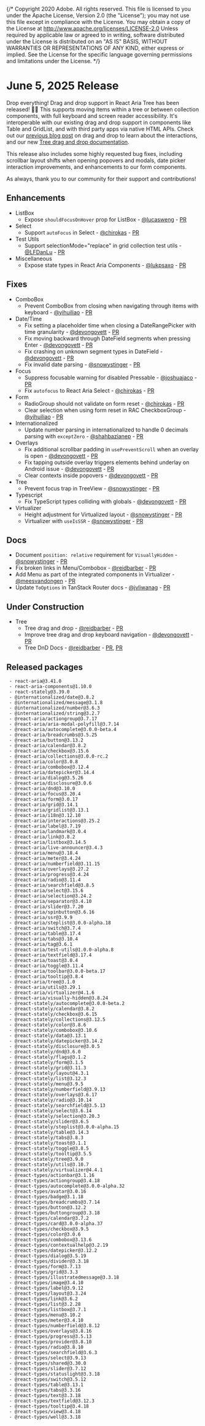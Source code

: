 {/* Copyright 2020 Adobe. All rights reserved.
This file is licensed to you under the Apache License, Version 2.0 (the "License");
you may not use this file except in compliance with the License. You may obtain a copy
of the License at http://www.apache.org/licenses/LICENSE-2.0
Unless required by applicable law or agreed to in writing, software distributed under
the License is distributed on an "AS IS" BASIS, WITHOUT WARRANTIES OR REPRESENTATIONS
OF ANY KIND, either express or implied. See the License for the specific language
governing permissions and limitations under the License. */}




# June 5, 2025 Release

Drop everything! Drag and drop support in React Aria Tree has been released! 🫳🎤 This supports moving items within a tree or between collection components, with full keyboard and screen reader accessibility. It's interoperable with our existing drag and drop support in components like Table and GridList, and with third party apps via native HTML APIs. Check out our [previous blog post](../blog/drag-and-drop.html) on drag and drop to learn about the interactions, and our new [Tree drag and drop documentation](../Tree.html#drag-and-drop).

This release also includes some highly requested bug fixes, including scrollbar layout shifts when opening popovers and modals, date picker interaction improvements, and enhancements to our form components.

As always, thank you to our community for their support and contributions!

## Enhancements

* ListBox
  * Expose `shouldFocusOnHover` prop for ListBox - [@lucasweng](https://github.com/lucasweng) - [PR](https://github.com/adobe/react-spectrum/pull/8171)
* Select
  * Support `autoFocus` in Select - [@chirokas](https://github.com/chirokas) - [PR](https://github.com/adobe/react-spectrum/pull/8262)
* Test Utils
  * Support selectionMode="replace" in grid collection test utils  - [@LFDanLu](https://github.com/LFDanLu) - [PR](https://github.com/adobe/react-spectrum/pull/8028)
* Miscellaneous
  * Expose state types in React Aria Components - [@lukpsaxo](https://github.com/lukpsaxo) - [PR](https://github.com/adobe/react-spectrum/pull/8157)

## Fixes

* ComboBox
  * Prevent ComboBox from closing when navigating through items with keyboard - [@yihuiliao](https://github.com/yihuiliao) - [PR](https://github.com/adobe/react-spectrum/pull/8301)
* Date/Time
  * Fix setting a placeholder time when closing a DateRangePicker with time granularity - [@devongovett](https://github.com/devongovett) - [PR](https://github.com/adobe/react-spectrum/pull/8278)
  * Fix moving backward through DateField segments when pressing Enter - [@devongovett](https://github.com/devongovett) - [PR](https://github.com/adobe/react-spectrum/pull/8279)
  * Fix crashing on unknown segment types in DateField - [@devongovett](https://github.com/devongovett) - [PR](https://github.com/adobe/react-spectrum/pull/8284)
  * Fix invalid date parsing - [@snowystinger](https://github.com/snowystinger) - [PR](https://github.com/adobe/react-spectrum/pull/8265)
* Focus
  * Suppress focusable warning for disabled Pressable - [@joshuajaco](https://github.com/joshuajaco) - [PR](https://github.com/adobe/react-spectrum/pull/8261)
  * Fix `autofocus` to React Aria Select - [@chirokas](https://github.com/chirokas) - [PR](https://github.com/adobe/react-spectrum/pull/8262)
* Form
  * RadioGroup should not validate on form reset - [@chirokas](https://github.com/chirokas) - [PR](https://github.com/adobe/react-spectrum/pull/8212)
  * Clear selection when using form reset in RAC CheckboxGroup - [@yihuiliao](https://github.com/yihuiliao) - [PR](https://github.com/adobe/react-spectrum/pull/8316)
* Internationalized
  * Update number parsing in internationalized to handle 0 decimals parsing with `exceptZero` - [@shahbazianep](https://github.com/shahbazianep) - [PR](https://github.com/adobe/react-spectrum/pull/8236)
* Overlays
  * Fix additional scrollbar padding in `usePreventScroll` when an overlay is open - [@devongovett](https://github.com/devongovett) - [PR](https://github.com/adobe/react-spectrum/pull/8297)
  * Fix tapping outside overlay triggers elements behind underlay on Android issue - [@devongovett](https://github.com/devongovett) - [PR](https://github.com/adobe/react-spectrum/pull/8275)
  * Clear contexts inside popovers - [@devongovett](https://github.com/devongovett) - [PR](https://github.com/adobe/react-spectrum/pull/8321)
* Tree
  * Prevent focus trap in TreeView - [@snowystinger](https://github.com/snowystinger) - [PR](https://github.com/adobe/react-spectrum/pull/8277)
* Typescript
  * Fix TypeScript types colliding with globals - [@devongovett](https://github.com/devongovett) - [PR](https://github.com/adobe/react-spectrum/pull/8346)
* Virtualizer
  * Height adjustment for Virtualized layout - [@snowystinger](https://github.com/snowystinger) - [PR](https://github.com/adobe/react-spectrum/pull/8333)
  * Virtualizer with `useIsSSR` - [@snowystinger](https://github.com/snowystinger) - [PR](https://github.com/adobe/react-spectrum/pull/8320)


## Docs

* Document `position: relative` requirement for `VisuallyHidden` - [@snowystinger](https://github.com/snowystinger) - [PR](https://github.com/adobe/react-spectrum/pull/8102)
* Fix broken links in Menu/Combobox - [@reidbarber](https://github.com/reidbarber) - [PR](https://github.com/adobe/react-spectrum/pull/8292)
* Add Menu as part of the integrated components in Virtualizer - [@meesvandongen](https://github.com/meesvandongen) - [PR](https://github.com/adobe/react-spectrum/pull/8331)
* Update `ToOptions` in TanStack Router docs - [@jvliwanag](https://github.com/jvliwanag) - [PR](https://github.com/adobe/react-spectrum/pull/8218)

## Under Construction

* Tree
  * Tree drag and drop - [@reidbarber](https://github.com/reidbarber) - [PR](https://github.com/adobe/react-spectrum/pull/8264)
  * Improve tree drag and drop keyboard navigation - [@devongovett](https://github.com/devongovett) - [PR](https://github.com/adobe/react-spectrum/pull/8271)
  * Tree DnD Docs - [@reidbarber](https://github.com/reidbarber) - [PR](https://github.com/adobe/react-spectrum/pull/8302), [PR](https://github.com/adobe/react-spectrum/pull/8347)

## Released packages

```
 - react-aria@3.41.0
 - react-aria-components@1.10.0
 - react-stately@3.39.0
 - @internationalized/date@3.8.2
 - @internationalized/message@3.1.8
 - @internationalized/number@3.6.3
 - @internationalized/string@3.2.7
 - @react-aria/actiongroup@3.7.17
 - @react-aria/aria-modal-polyfill@3.7.14
 - @react-aria/autocomplete@3.0.0-beta.4
 - @react-aria/breadcrumbs@3.5.25
 - @react-aria/button@3.13.2
 - @react-aria/calendar@3.8.2
 - @react-aria/checkbox@3.15.6
 - @react-aria/collections@3.0.0-rc.2
 - @react-aria/color@3.0.8
 - @react-aria/combobox@3.12.4
 - @react-aria/datepicker@3.14.4
 - @react-aria/dialog@3.5.26
 - @react-aria/disclosure@3.0.6
 - @react-aria/dnd@3.10.0
 - @react-aria/focus@3.20.4
 - @react-aria/form@3.0.17
 - @react-aria/grid@3.14.1
 - @react-aria/gridlist@3.13.1
 - @react-aria/i18n@3.12.10
 - @react-aria/interactions@3.25.2
 - @react-aria/label@3.7.19
 - @react-aria/landmark@3.0.4
 - @react-aria/link@3.8.2
 - @react-aria/listbox@3.14.5
 - @react-aria/live-announcer@3.4.3
 - @react-aria/menu@3.18.4
 - @react-aria/meter@3.4.24
 - @react-aria/numberfield@3.11.15
 - @react-aria/overlays@3.27.2
 - @react-aria/progress@3.4.24
 - @react-aria/radio@3.11.4
 - @react-aria/searchfield@3.8.5
 - @react-aria/select@3.15.6
 - @react-aria/selection@3.24.2
 - @react-aria/separator@3.4.10
 - @react-aria/slider@3.7.20
 - @react-aria/spinbutton@3.6.16
 - @react-aria/ssr@3.9.9
 - @react-aria/steplist@3.0.0-alpha.18
 - @react-aria/switch@3.7.4
 - @react-aria/table@3.17.4
 - @react-aria/tabs@3.10.4
 - @react-aria/tag@3.6.1
 - @react-aria/test-utils@1.0.0-alpha.8
 - @react-aria/textfield@3.17.4
 - @react-aria/toast@3.0.4
 - @react-aria/toggle@3.11.4
 - @react-aria/toolbar@3.0.0-beta.17
 - @react-aria/tooltip@3.8.4
 - @react-aria/tree@3.1.0
 - @react-aria/utils@3.29.1
 - @react-aria/virtualizer@4.1.6
 - @react-aria/visually-hidden@3.8.24
 - @react-stately/autocomplete@3.0.0-beta.2
 - @react-stately/calendar@3.8.2
 - @react-stately/checkbox@3.6.15
 - @react-stately/collections@3.12.5
 - @react-stately/color@3.8.6
 - @react-stately/combobox@3.10.6
 - @react-stately/data@3.13.1
 - @react-stately/datepicker@3.14.2
 - @react-stately/disclosure@3.0.5
 - @react-stately/dnd@3.6.0
 - @react-stately/flags@3.1.2
 - @react-stately/form@3.1.5
 - @react-stately/grid@3.11.3
 - @react-stately/layout@4.3.1
 - @react-stately/list@3.12.3
 - @react-stately/menu@3.9.5
 - @react-stately/numberfield@3.9.13
 - @react-stately/overlays@3.6.17
 - @react-stately/radio@3.10.14
 - @react-stately/searchfield@3.5.13
 - @react-stately/select@3.6.14
 - @react-stately/selection@3.20.3
 - @react-stately/slider@3.6.5
 - @react-stately/steplist@3.0.0-alpha.15
 - @react-stately/table@3.14.3
 - @react-stately/tabs@3.8.3
 - @react-stately/toast@3.1.1
 - @react-stately/toggle@3.8.5
 - @react-stately/tooltip@3.5.5
 - @react-stately/tree@3.9.0
 - @react-stately/utils@3.10.7
 - @react-stately/virtualizer@4.4.1
 - @react-types/actionbar@3.1.16
 - @react-types/actiongroup@3.4.18
 - @react-types/autocomplete@3.0.0-alpha.32
 - @react-types/avatar@3.0.16
 - @react-types/badge@3.1.18
 - @react-types/breadcrumbs@3.7.14
 - @react-types/button@3.12.2
 - @react-types/buttongroup@3.3.18
 - @react-types/calendar@3.7.2
 - @react-types/card@3.0.0-alpha.37
 - @react-types/checkbox@3.9.5
 - @react-types/color@3.0.6
 - @react-types/combobox@3.13.6
 - @react-types/contextualhelp@3.2.19
 - @react-types/datepicker@3.12.2
 - @react-types/dialog@3.5.19
 - @react-types/divider@3.3.18
 - @react-types/form@3.7.13
 - @react-types/grid@3.3.3
 - @react-types/illustratedmessage@3.3.18
 - @react-types/image@3.4.10
 - @react-types/label@3.9.12
 - @react-types/layout@3.3.24
 - @react-types/link@3.6.2
 - @react-types/list@3.2.28
 - @react-types/listbox@3.7.1
 - @react-types/menu@3.10.2
 - @react-types/meter@3.4.10
 - @react-types/numberfield@3.8.12
 - @react-types/overlays@3.8.16
 - @react-types/progress@3.5.13
 - @react-types/provider@3.8.10
 - @react-types/radio@3.8.10
 - @react-types/searchfield@3.6.3
 - @react-types/select@3.9.13
 - @react-types/shared@3.30.0
 - @react-types/slider@3.7.12
 - @react-types/statuslight@3.3.18
 - @react-types/switch@3.5.12
 - @react-types/table@3.13.1
 - @react-types/tabs@3.3.16
 - @react-types/text@3.3.18
 - @react-types/textfield@3.12.3
 - @react-types/tooltip@3.4.18
 - @react-types/view@3.4.18
 - @react-types/well@3.3.18
```

